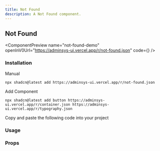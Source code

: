 ```yaml
---
title: Not Found
description: A Not Found component.
---
```


## Not Found

<ComponentPreview
  name="not-found-demo"
  openInV0Url="https://adminsys-ui.vercel.app/r/not-found.json"
  code={<ComponentSource name="not-found-demo" />}
/>

### Installation

<Tabs className="gap-0" defaultValue="cli">

<TabsList>
  <TabsTriggerShadcnCLI />
  <TabsTrigger className="cursor-pointer" value="manual">Manual</TabsTrigger>
</TabsList>

<TabsContent value="cli" className="[&>figure]:mb-0">

```package-install
npx shadcn@latest add https://adminsys-ui.vercel.app/r/not-found.json
```

</TabsContent>

<TabsContent value="manual">

<Steps>

<Step>Add Component</Step>

```package-install
npx shadcn@latest add button https://adminsys-ui.vercel.app/r/container.json https://adminsys-ui.vercel.app/r/typography.json
```

<Step>Copy and paste the following code into your project</Step>

<ComponentSource
  name="not-found"
/>

</Steps>

</TabsContent>

</Tabs>

### Usage

<ComponentSource
  name="not-found-demo"
  codeCollapsible
/>

### Props

<AutoTypeTable path="./src/registry/components/shared/not-found/index.tsx" name="NotFoundProps" />
